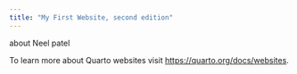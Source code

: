 ```yaml
---
title: "My First Website, second edition"
---
```

about
Neel patel


To learn more about Quarto websites visit <https://quarto.org/docs/websites>.



